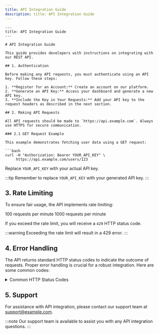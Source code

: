 ```yaml
---
title: API Integration Guide
description: title: API Integration Guide
---
```


```mdx
---
title: API Integration Guide
---

# API Integration Guide

This guide provides developers with instructions on integrating with our REST API.

## 1. Authentication

Before making any API requests, you must authenticate using an API key. Follow these steps:

1. **Register for an Account:** Create an account on our platform.
2. **Generate an API Key:** Access your dashboard and generate a new API key.
3. **Include the Key in Your Requests:** Add your API key to the request headers as described in the next section.

## 2. Making API Requests

All API requests should be made to `https://api.example.com`. Always use HTTPS for secure communication.

### 2.1 GET Request Example

This example demonstrates fetching user data using a GET request:

```bash
curl -H "Authorization: Bearer YOUR_API_KEY" \
     https://api.example.com/users/123
```

Replace `YOUR_API_KEY` with your actual API key.

:::tip
Remember to replace `YOUR_API_KEY` with your generated API key.
:::

## 3. Rate Limiting

To ensure fair usage, the API implements rate limiting:

<Tabs groupId="rate-limits">
  <TabItem value="free" label="Free Accounts">
    100 requests per minute
  </TabItem>
  <TabItem value="premium" label="Premium Accounts">
    1000 requests per minute
  </TabItem>
</Tabs>

If you exceed the rate limit, you will receive a `429` HTTP status code.

:::warning
Exceeding the rate limit will result in a 429 error.
:::

## 4. Error Handling

The API returns standard HTTP status codes to indicate the outcome of requests. Proper error handling is crucial for a robust integration. Here are some common codes:

<Details>
  <Summary>Common HTTP Status Codes</Summary>
  <ul>
    <li>**200 OK:** The request was successful.</li>
    <li>**401 Unauthorized:** Invalid or missing API key. Check your authentication details.</li>
    <li>**404 Not Found:** The requested resource could not be found.</li>
    <li>**429 Too Many Requests:** Rate limit exceeded. Please wait before retrying.</li>
    <li>**500 Internal Server Error:** An unexpected error occurred on the server.</li>
  </ul>
</Details>


## 5. Support

For assistance with API integration, please contact our support team at support@example.com.

:::note
Our support team is available to assist you with any API integration questions.
:::
```
